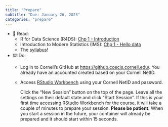 ```yaml
---
title: "Prepare"
subtitle: "Due: January 26, 2023"
categories: "prepare"
---
```


- 📖 Read:
    - R for Data Science (R4DS): [Chp 1 - Introduction](https://r4ds.hadley.nz/intro.html)
    - Introduction to Modern Statistics (IMS): [Chp 1 - Hello data](https://openintro-ims.netlify.app/data-hello.html)
    - The [syllabus](/course-syllabus.qmd)!
-   ⌨️ Do:
    - Log in to Cornell's GitHub at <https://github.coecis.cornell.edu/>. You already have an accounted created based on your Cornell NetID.
    - Access [RStudio Workbench](https://rstudio-workbench.infosci.cornell.edu/) using your Cornell NetID and password.
        
        Click the "New Session" button on the top of the page. Leave all the settings on their default state and click "Start Session". If this is your first time accessing RStudio Workbench for the course, it will take a couple of minutes to prepare your session. **Please be patient.** When you start a session in the future, your container will already be prepared and it should start within 15 seconds.
